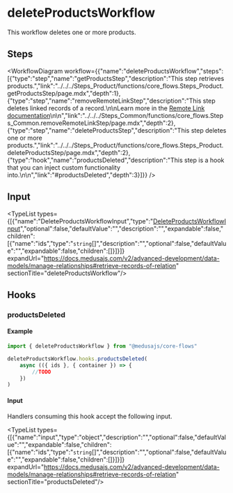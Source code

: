 
# deleteProductsWorkflow

This workflow deletes one or more products.

## Steps

<WorkflowDiagram workflow={{"name":"deleteProductsWorkflow","steps":[{"type":"step","name":"getProductsStep","description":"This step retrieves products.","link":"../../../Steps_Product/functions/core_flows.Steps_Product.getProductsStep/page.mdx","depth":1},{"type":"step","name":"removeRemoteLinkStep","description":"This step deletes linked records of a record.\n\nLearn more in the [Remote Link documentation](https://docs.medusajs.com/v2/advanced-development/modules/remote-link#cascade-delete-linked-records)\n\n","link":"../../../Steps_Common/functions/core_flows.Steps_Common.removeRemoteLinkStep/page.mdx","depth":2},{"type":"step","name":"deleteProductsStep","description":"This step deletes one or more products.","link":"../../../Steps_Product/functions/core_flows.Steps_Product.deleteProductsStep/page.mdx","depth":2},{"type":"hook","name":"productsDeleted","description":"This step is a hook that you can inject custom functionality into.\n\n","link":"#productsDeleted","depth":3}]}} />

## Input

<TypeList types={[{"name":"DeleteProductsWorkflowInput","type":"[DeleteProductsWorkflowInput](../../../types/core_flows.DeleteProductsWorkflowInput/page.mdx)","optional":false,"defaultValue":"","description":"","expandable":false,"children":[{"name":"ids","type":"`string`[]","description":"","optional":false,"defaultValue":"","expandable":false,"children":[]}]}]} expandUrl="https://docs.medusajs.com/v2/advanced-development/data-models/manage-relationships#retrieve-records-of-relation" sectionTitle="deleteProductsWorkflow"/>

## Hooks

### productsDeleted

#### Example

```ts
import { deleteProductsWorkflow } from "@medusajs/core-flows"

deleteProductsWorkflow.hooks.productsDeleted(
	async (({ ids }, { container }) => {
		//TODO
	})
)
```

#### Input

Handlers consuming this hook accept the following input.

<TypeList types={[{"name":"input","type":"object","description":"","optional":false,"defaultValue":"","expandable":false,"children":[{"name":"ids","type":"`string`[]","description":"","optional":false,"defaultValue":"","expandable":false,"children":[]}]}]} expandUrl="https://docs.medusajs.com/v2/advanced-development/data-models/manage-relationships#retrieve-records-of-relation" sectionTitle="productsDeleted"/>
